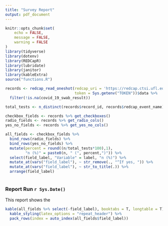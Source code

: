 ```yaml
---
title: "Survey Report"
output: pdf_document
---
```


```r
knitr::opts_chunk$set(
	echo = FALSE,
	message = FALSE,
	warning = FALSE
)
library(tidyverse)
library(dotenv)
library(REDCapR)
library(lubridate)
library(janitor)
library(kableExtra)
source("functions.R")
```

```r
records <- redcap_read_oneshot(redcap_uri = 'https://redcap.ctsi.ufl.edu/redcap/api/',
                               token = Sys.getenv("TOKEN"))$data %>% 
  filter(!is.na(covid_19_swab_result))

total_tests <- n_distinct(records$record_id, records$redcap_event_name)

checkbox_fields <- records %>% get_checkboxes()  
radio_fields <- records %>% get_radio_cols()
yes_no_fields <- records %>% get_yes_no_cols()

all_fields <- checkbox_fields %>% 
  bind_rows(radio_fields) %>% 
  bind_rows(yes_no_fields) %>% 
  mutate(percent = round((n/total_tests*100),1),
         "n (%)" = paste0(n, " (", percent,")")) %>% 
  select(field_label, "Variable" = label, "n (%)") %>% 
  mutate_at(vars("field_label"), ~ str_remove(., "^If yes, ")) %>% 
  mutate_at(vars("field_label"), ~ str_to_title(.)) %>% 
  arrange(field_label) 
  
```

### Report Run `r Sys.Date()`
This report shows the
```r
kable(all_fields %>% select(-field_label), booktabs = T, longtable = T) %>% 
  kable_styling(latex_options = "repeat_header") %>% 
  pack_rows(index = auto_index(all_fields$field_label))
```

